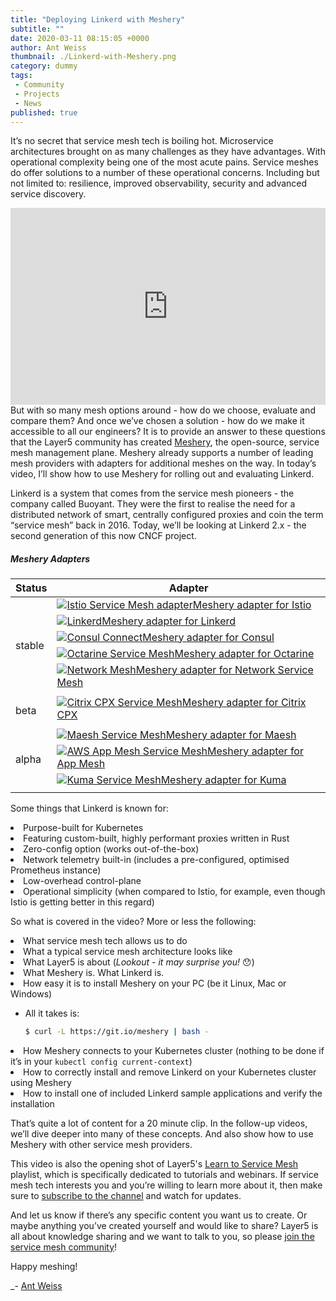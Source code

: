 ```yaml
---
title: "Deploying Linkerd with Meshery"
subtitle: ""
date: 2020-03-11 08:15:05 +0000
author: Ant Weiss
thumbnail: ./Linkerd-with-Meshery.png
category: dummy
tags:
 - Community
 - Projects
 - News
published: true
---
```



<BlogWrapper>

<span class="starting-letter">I</span>t’s no secret that service mesh tech is boiling hot. Microservice architectures brought on as many challenges as they have advantages. With operational complexity being one of the most acute pains. Service meshes do offer solutions to a number of these operational concerns. Including but not limited to: resilience, improved observability, security and advanced service discovery.
<div>
  <div>

<iframe width="100%" src="https://www.youtube.com/embed/MXQV-i-Hkf8" frameborder="0"
    allow="accelerometer; autoplay; encrypted-media; gyroscope; picture-in-picture"
    style="min-height: 315px; min-width: 280px;
    "></iframe>
</div>
But with so many mesh options around - how do we choose, evaluate and compare them? And once we’ve chosen a solution - how do we make it accessible to all our engineers? It is to provide an answer to these questions that the Layer5 community has created <a href="/meshery">Meshery</a>, the open-source, service mesh management plane. Meshery already supports a number of leading mesh providers with adapters for additional meshes on the way. In today’s video, I’ll show how to use Meshery for rolling out and evaluating Linkerd.

 Linkerd is a system that comes from the service mesh pioneers - the company called Buoyant. They were the first to realise the need for a distributed network of smart, centrally configured proxies and coin the term “service mesh” back in 2016. Today, we’ll be looking at Linkerd 2.x - the second generation of this now CNCF project.
</div>
<div>
<h5>Meshery Adapters</h5>
    <table class="table-adapters">
        <thead class="hidden">
            <th>Status</th>
            <th>Adapter</th>
        </thead>
        <tbody>
        <tr>
            <td rowspan="7" class="stable-adapters">stable</td>
        </tr>
        <tr>
            <td><a href="https://github.com/layer5io/meshery-istio">
                <img src={istio} alt='Istio Service Mesh adapter' class="adapter-logo" />Meshery adapter for Istio</a>
            </td>
        </tr>
        <tr>
            <td><a href="https://github.com/layer5io/meshery-linkerd">
                <img src={linkerd} alt='Linkerd' class="adapter-logo" />Meshery adapter for Linkerd</a>
            </td>
        </tr>
        <tr>
            <td><a href="https://github.com/layer5io/meshery-consul">
                <img src={consul} alt='Consul Connect' class="adapter-logo" />Meshery adapter for Consul</a>
            </td>
        </tr>
        <tr>
            <td><a href="https://github.com/layer5io/meshery-octarine">
                <img src={octarine} alt='Octarine Service Mesh' class="adapter-logo" />Meshery adapter for Octarine</a>
            </td>
        </tr>
        <tr>
            <td><a href="https://github.com/layer5io/meshery-nsm">
                <img src={nsm} alt='Network Mesh' class="adapter-logo" />Meshery adapter for Network Service Mesh</a>
            </td>
        </tr>
        <tr><td class="stable-adapters"></td></tr>
        <tr>
            <td rowspan="2" class="beta-adapters">beta</td>
            <td><a href="https://github.com/layer5io/meshery-cpx">
                <img src='https://encrypted-tbn0.gstatic.com/images?q=tbn:ANd9GcQksHj15DkID308qQw3cmkQrRULPxyzbVquSZVev-9dj1L6sPs-rQ&s' alt='Citrix CPX Service Mesh' class="adapter-logo" />Meshery adapter for Citrix CPX</a>
            </td>
        </tr>
        <tr><td class="beta-adapters"></td></tr>
        <tr>
            <td rowspan="6" class="alpha-adapters">alpha</td>
        </tr>
        <tr>
            <td><a href="https://github.com/layer5io/meshery-maesh">
                <img src={maesh} alt='Maesh Service Mesh' class="adapter-logo" />Meshery adapter for Maesh</a>
            </td>
        </tr>
        <tr>
            <td><a href="https://github.com/layer5io/meshery-app-mesh">
                <img src={awsappmesh} alt='AWS App Mesh Service Mesh' class="adapter-logo" />Meshery adapter for App Mesh </a>
            </td>
        </tr>
        <tr>
            <td><a href="https://github.com/layer5io/meshery-kuma">
                <img src={kuma} alt='Kuma Service Mesh' class="adapter-logo" />Meshery adapter for Kuma</a>
            </td>
        </tr><tr>
        </tr>
        <tr><td class="alpha-adapters"></td></tr>
        </tbody>
    </table>
</div>

Some things that Linkerd is known for:

<li>Purpose-built for Kubernetes</li>
<li>Featuring custom-built, highly performant proxies written in Rust</li>
<li>Zero-config option (works out-of-the-box)</li>
<li>Network telemetry built-in (includes a pre-configured, optimised Prometheus instance)</li>
<li>Low-overhead control-plane</li>
<li>Operational simplicity (when compared to Istio, for example, even though Istio is getting better in this regard)</li>

So what is covered in the video? More or less the following:

<li>What service mesh tech allows us to do</li>
<li>What a typical service mesh architecture looks like</li>
<li>What Layer5 is about (<i>Lookout - it may surprise you!</i> 😯)</li>
<li>What Meshery is. What Linkerd is.</li>
<li>How easy it is to install Meshery on your PC (be it Linux, Mac or Windows)</li>
<ul><li>All it takes is:

```sh
$ curl -L https://git.io/meshery | bash -
```

</li></ul>
<li>How Meshery connects to your Kubernetes cluster (nothing to be done if it’s in your <code>kubectl config current-context</code>)</li>
<li>How to correctly install and remove Linkerd on your Kubernetes cluster using Meshery</li>
<li>How to install one of included Linkerd sample applications and verify the installation</li>

That’s quite a lot of content for a 20 minute clip. In the follow-up videos, we’ll dive deeper into many of these concepts. And also show how to use Meshery with other service mesh providers.

This video is also the opening shot of Layer5's [Learn to Service Mesh](https://www.youtube.com/playlist?list=PL3A-A6hPO2IN_HSU0pSfijBboiHggs5mC) playlist, which is specifically dedicated to tutorials and webinars. If service mesh tech interests you and you’re willing to learn more about it, then make sure to [subscribe to the channel](https://www.youtube.com/channel/UCFL1af7_wdnhHXL1InzaMvA?sub_confirmation=1) and watch for updates.

And let us know if there’s any specific content you want us to create. Or maybe anything you’ve created yourself and would like to share? Layer5 is all about knowledge sharing and we want to talk to you, so please [join the service mesh community](http://slack.layer5.io)!

Happy meshing!
<br />

_- [Ant Weiss](https://twitter.com/antweiss)

</BlogWrapper>
